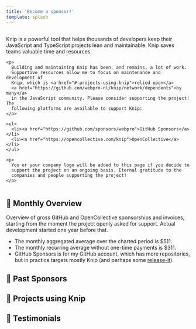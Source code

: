 ```yaml
---
title: 'Become a sponsor!'
template: splash
---
```



<article class="sponsors-body">
  <div class="column">
    <p>
      Knip is a powerful tool that helps thousands of developers keep their
      JavaScript and TypeScript projects lean and maintainable. Knip saves
      teams valuable time and resources.
    </p>

    <p>
      Building and maintaining Knip has been, and remains, a lot of work.
      Supportive resources allow me to focus on maintenance and development of
      Knip, which is <a href="#-projects-using-knip">relied upon</a>
      <a href="https://github.com/webpro-nl/knip/network/dependents">by many</a>
      in the JavaScript community. Please consider supporting the project! The
      following platforms are available to support Knip:
    </p>

    <ul>
      <li><a href="https://github.com/sponsors/webpro">GitHub Sponsors</a></li>
      <li><a href="https://opencollective.com/knip">OpenCollective</a></li>
    </ul>

    <p>
      You or your company logo will be added to this page if you decide to
      support the project on an ongoing basis. Eternal gratitude to the
      companies and people supporting the project!
    </p>

  </div>

  <div class="column">
    <SponsorsComponent showAll={true} />
  </div>
</article>

## 🧡 Monthly Overview

Overview of gross GitHub and OpenCollective sponsorships and invoices, starting
from the moment the project openly asked for support. Actual development started
one year before that.

<SponsorsChart />

- The monthly aggregated average over the charted period is $511.
- The monthly recurring average without one-time payments is $311.
- GitHub Sponsors is for my GitHub account, which has more repositories, but in
  practice targets mostly Knip (and perhaps some [release-it][1]).

## 🧡 Past Sponsors

<div class="sponsors">
  <SponsorsPast />
</div>

## 🧡 Projects using Knip

<section class="columns min300">
  <Projects />
</section>

## 🧡 Testimonials

<Posts />

[1]: https://github.com/release-it/release-it
